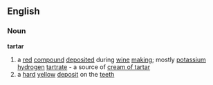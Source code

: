 ==English==
===Noun===
'''tartar'''
# a [[red]] [[compound]] [[deposited]] during [[wine]] [[making]]; mostly [[potassium]] [[hydrogen]] [[tartrate]] - a source of [[cream of tartar]]
# a [[hard]] [[yellow]] [[deposit]] on the [[teeth]]